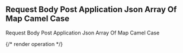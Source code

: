 ## Request Body Post Application Json Array Of Map Camel Case

Request Body Post Application Json Array Of Map Camel Case

{/* render operation */}
